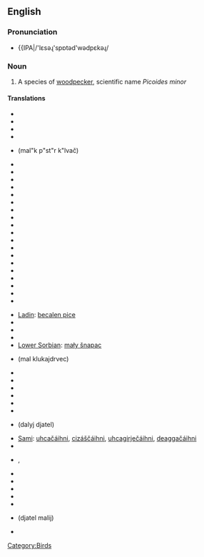 ==English==

===Pronunciation===
*{{IPA|/'lɛsəɻ'spɒtəd'wədpɛkəɻ/

===Noun===
{{en-noun|sg=[[lesser]] [[spotted]] [[woodpecker]]}}

# A species of [[woodpecker]], scientific name ''Picoides minor''

====Translations====
{{trans-top}}
*{{t|sq|qukapiku larosh i vogël}}
*{{t|eu|okil txiki}}
*{{t|be|малы дзяцел}}
*{{t|br|pilkoad bihan}}
*{{t|bg|малък пъстър кълвач}} (mal"k p"st"r k"lvač)
*{{t|ca|picot garser petit}}
*{{t|hr|mali djetao}}
*{{t|cs|strakapoud malý}}
*{{t|da|dværgspætte}}
*{{t|nl|kleine bonte specht|m}}
*{{t|eo|malgranda buntpego}}
*{{t|et|väike-kirjurähn}}
*{{t|fo|dvørgspæta}}
*{{t|fi|pikkutikka}}
*{{t|fr|pic épeichette|m}}
*{{t|fy|lytse eksterspjocht}}
*{{t|fur|pic piçul}}
*{{t|glpeto}}
*{{t|de|Kleinspecht|m}}
*{{t|el|νανοτσικλιτάρα}}
*{{t|hu|kis fakopáncs}}
*{{t|is|stubbspæta}}
*{{t|ga|mionchnagaire breac}}
*{{t|it|picchio rosso minore|m}}
{{trans-mid}}
*[[Ladin]]: [[becalen pice]]
*{{t|la|Dendrocopus minor}}
*{{t|lv|mazais dzenis}}
*{{t|lt|mažasis margasis genys}}
*[[Lower Sorbian]]: [[mały šnapac]]
*{{t|mk|мал клукаjдрвец}} (mal klukajdrvec)
*{{t|no|dvergspett}}
*{{t|oc|pic pichòt}}
*{{t|pl|dzięciołek}}
*{{t|pt|pica pau malhado pequeno}}
*{{t|ro|ciocănitoare}}
*{{t|rm|pitgalain pitschen}}
*{{t|ru|далый дятел}} (dalyj djatel) 
*[[Sami]]: [[uhcačáihni]], [[cizáščáihni]], [[uhcagirječáihni]], [[deaggačáihni]]
*{{t|sco|cnag bheag}}
*{{t|sr|мали детлић}}, {{t|sr|mali detlić}}
*{{t|sk|ďateľ malý}}
*{{t|sl|mali detel}}
*{{t|es|pico menor|m}}
*{{t|sv|mindre hackspett}}
*{{t|tr|küçük ağaçkakan}}
*{{t|uk|дятел малий}} (djatel malij)
*{{t|cy|cnocell fraith leiaf}}
{{trans-bottom}}

[[Category:Birds]]